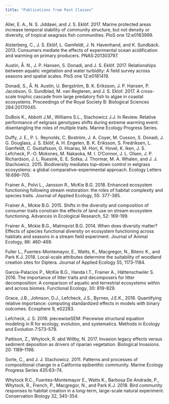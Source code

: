 ```yaml
---
title: "Publications from Past Classes"
---
```


Aller, E. A., N. S. Jiddawi, and J. S. Eklöf. 2017. Marine protected areas increase temporal stability of community structure, but not density or diversity, of tropical seagrass fish communities. PloS one 12:e0183999.  
  
Alsterberg, C., J. S. Eklöf, L. Gamfeldt, J. N. Havenhand, and K. Sundbäck. 2013. Consumers mediate the effects of experimental ocean acidification and warming on primary producers. PNAS:201303797.  
  
Austin, Å. N., J. P. Hansen, S. Donadi, and J. S. Eklöf. 2017. Relationships between aquatic vegetation and water turbidity: A field survey across seasons and spatial scales. PloS one 12:e0181419.  
  
Donadi, S., Å. N. Austin, U. Bergström, B. K. Eriksson, J. P. Hansen, P. Jacobson, G. Sundblad, M. van Regteren, and J. S. Eklof. 2017. A cross-scale trophic cascade from large predatory fish to algae in coastal ecosystems. Proceedings of the Royal Society B: Biological Sciences 284:20170045.  
  
DuBois K., Abbott J.M., Williams S.L., Stachowicz J.J. In Review. Relative performance of eelgrass genotypes shifts during extreme warming event: disentangling the roles of multiple traits. Marine Ecology Progress Series.  
  
Duffy, J. E., P. L. Reynolds, C. Boström, J. A. Coyer, M. Cusson, S. Donadi, J. G. Douglass, J. S. Eklöf, A. H. Engelen, B. K. Eriksson, S. Fredriksen, L. Gamfeldt, C. Gustafsson, G. Hoarau, M. Hori, K. Hovel, K. Iken, J. S. Lefcheck, P.-O. Moksnes, M. Nakaoka, M. I. O’Connor, J. L. Olsen, J. P. Richardson, J. L. Ruesink, E. E. Sotka, J. Thormar, M. A. Whalen, and J. J. Stachowicz. 2015. Biodiversity mediates top–down control in eelgrass ecosystems: a global comparative-experimental approach. Ecology Letters 18:696–705.  
  
Frainer A., Polvi L., Jansson R., McKie B.G. 2018. Enhanced ecosystem functioning following stream restoration: the roles of habitat complexity and species traits. Journal of Applied Ecology, 55: 377-385.  
  
Frainer A., Mckie B.G. 2015. Shifts in the diversity and composition of consumer traits constrain the effects of land use on stream ecosystem functioning. Advances in Ecological Research, 52: 169-199.  
  
Frainer A., Mckie B.G., Malmqvist B.G. 2014. When does diversity matter? Effects of species functional diversity on ecosystem functioning across habitats and seasons in a stream field experiment. Journal of Animal Ecology, 86: 460-469.  
  
Fuller L., Fuentes-Montemayor, E., Watts, K., Macgregor, N., Bitenc K., and Park K.J. 2018. Local-scale attributes determine the suitability of woodland creation sites for Diptera. Journal of Applied Ecology 55, 1173-1184.  
  
García-Palacios P., McKie B.G., Handa I.T., Frainer A., Hättenschwiler S. 2016. The importance of litter traits and decomposers for litter decomposition: A comparison of aquatic and terrestrial ecosystems within and across biomes. Functional Ecology, 30: 819-829.  
  
Grace, J.B., Johnson, D.J., Lefcheck, J.S., Byrnes, J.E.K., 2018. Quantifying relative importance: computing standardized effects in models with binary outcomes. Ecosphere 9, e02283.
  
Lefcheck, J. S. 2016. piecewiseSEM: Piecewise structural equation modeling in R for ecology, evolution, and systematics. Methods in Ecology and Evolution 7:573–579.
  
Pattison, Z., Whytock, R. abd Willby, N. 2017. Invasion legacy effects versus sediment deposition as drivers of riparian vegetation. Biological Invasions. 20: 1189–1198.
  
Sorte, C., and J. J. Stachowicz. 2011. Patterns and processes of compositional change in a California epibenthic community. Marine Ecology Progress Series 435:63–74.
  
Whytock R.C., Fuentes-Montemayor E., Watts K., Barbosa De Andrade, P., Whytock, R., French, P., Macgregor, N., and Park K.J. 2018. Bird community responses to habitat creation in a long-term, large-scale natural experiment. Conservation Biology 32, 345-354.  